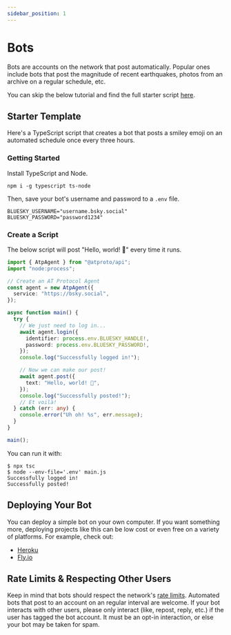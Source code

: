 ```yaml
---
sidebar_position: 1
---
```


# Bots

Bots are accounts on the network that post automatically. Popular ones include bots that post the magnitude of recent earthquakes, photos from an archive on a regular schedule, etc.

You can skip the below tutorial and find the full starter script [here](https://github.com/bluesky-social/cookbook/tree/main/ts-bot).

## Starter Template

Here's a TypeScript script that creates a bot that posts a smiley emoji on an automated schedule once every three hours.

### Getting Started

Install TypeScript and Node.
```
npm i -g typescript ts-node
```

Then, save your bot's username and password to a `.env` file.
```
BLUESKY_USERNAME="username.bsky.social"
BLUESKY_PASSWORD="password1234"
```

### Create a Script

The below script will post "Hello, world! 🦋" every time it runs.

```TypeScript
import { AtpAgent } from "@atproto/api";
import "node:process";

// Create an AT Protocol Agent
const agent = new AtpAgent({
  service: "https://bsky.social",
});

async function main() {
  try {
    // We just need to log in...
    await agent.login({
      identifier: process.env.BLUESKY_HANDLE!,
      password: process.env.BLUESKY_PASSWORD!,
    });
    console.log("Successfully logged in!");

    // Now we can make our post!
    await agent.post({
      text: "Hello, world! 🦋",
    });
    console.log("Successfully posted!");
    // Et voilà!
  } catch (err: any) {
    console.error("Uh oh! %s", err.message);
  }
}

main();
```

You can run it with:

```console
$ npx tsc
$ node --env-file='.env' main.js
Successfully logged in!
Successfully posted!
```

## Deploying Your Bot

You can deploy a simple bot on your own computer. If you want something more, deploying projects like this can be low cost or even free on a variety of platforms. For example, check out:

- [Heroku](https://devcenter.heroku.com/articles/github-integration)
- [Fly.io](https://fly.io/docs/reference/fly-launch/)

## Rate Limits & Respecting Other Users

Keep in mind that bots should respect the network's [rate limits](/docs/advanced-guides/rate-limits). Automated bots that post to an account on an regular interval are welcome. If your bot interacts with other users, please only interact (like, repost, reply, etc.) if the user has tagged the bot account. It must be an opt-in interaction, or else your bot may be taken for spam.
